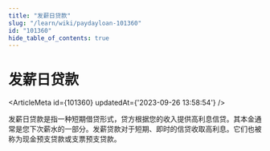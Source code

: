 ```yaml
---
title: "发薪日贷款"
slug: "/learn/wiki/paydayloan-101360"
id: "101360"
hide_table_of_contents: true
---
```



# 发薪日贷款

<ArticleMeta id={101360} updatedAt={'2023-09-26 13:58:54'} />
<div className='border-solid border-b border-t-0 my-4 border-[var(--ifm-color-gray-300)]' />

发薪日贷款是指一种短期借贷形式，贷方根据您的收入提供高利息信贷。其本金通常是您下次薪水的一部分。发薪贷款对于短期、即时的信贷收取高利息。它们也被称为现金预支贷款或支票预支贷款。
